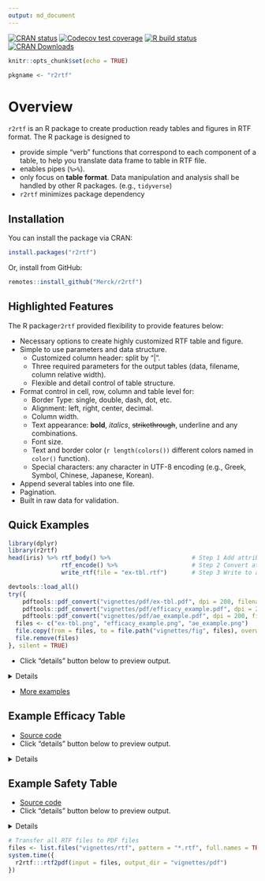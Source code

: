 ```yaml
---
output: md_document
---
```


<!-- badges: start -->
[![CRAN status](https://www.r-pkg.org/badges/version/r2rtf)](https://CRAN.R-project.org/package=r2rtf)
[![Codecov test coverage](https://codecov.io/gh/Merck/r2rtf/branch/master/graph/badge.svg)](https://codecov.io/gh/Merck/r2rtf?branch=master)
[![R build status](https://github.com/Merck/r2rtf/workflows/R-CMD-check/badge.svg)](https://github.com/Merck/r2rtf/actions)
[![CRAN Downloads](https://cranlogs.r-pkg.org/badges/r2rtf)](https://cran.r-project.org/package=r2rtf)
<!-- badges: end -->
  
```r
knitr::opts_chunk$set(echo = TRUE)
```

```r
pkgname <- "r2rtf"
```

# Overview 

`r2rtf` is an R package to create production ready tables and figures in RTF format.
The R package is designed to 

- provide simple "verb" functions that correspond to each component of a table, 
  to help you translate data frame to table in RTF file.
- enables pipes (`%>%`). 
- only focus on **table format**. 
  Data manipulation and analysis shall be handled by other R packages. (e.g., `tidyverse`)
- `r2rtf` minimizes package dependency 

## Installation

You can install the package via CRAN:

```r
install.packages("r2rtf")
```

Or, install from GitHub:

```r
remotes::install_github("Merck/r2rtf")
```

## Highlighted Features 

The R package`r2rtf` provided flexibility to provide features below:

* Necessary options to create highly customized RTF table and figure. 
* Simple to use parameters and data structure.
    + Customized column header: split by "|". 
    + Three required parameters for the output tables (data, filename, column relative width).
    + Flexible and detail control of table structure. 
* Format control in cell, row, column and table level for: 
    + Border Type: single, double, dash, dot, etc.
    + Alignment: left, right, center, decimal.
    + Column width. 
    + Text appearance: **bold**, *italics*, ~~strikethrough~~, underline and any combinations.
    + Font size. 
    + Text and border color (`r length(colors())` different colors named in `color()` function).
    + Special characters: any character in UTF-8 encoding (e.g., Greek, Symbol, Chinese, Japanese, Korean).
* Append several tables into one file. 
* Pagination.
* Built in raw data for validation.

## Quick Examples 

```r
library(dplyr)
library(r2rtf)
head(iris) %>% rtf_body() %>%                       # Step 1 Add attributes 
               rtf_encode() %>%                     # Step 2 Convert attributes to RTF encode 
               write_rtf(file = "ex-tbl.rtf")       # Step 3 Write to a .rtf file 
```

```r
devtools::load_all()
try({
    pdftools::pdf_convert("vignettes/pdf/ex-tbl.pdf", dpi = 200, filenames = "ex-tbl.png")
    pdftools::pdf_convert("vignettes/pdf/efficacy_example.pdf", dpi = 200, filenames = "efficacy_example.png")
    pdftools::pdf_convert("vignettes/pdf/ae_example.pdf", dpi = 200, filenames = "ae_example.png")
  files <- c("ex-tbl.png", "efficacy_example.png", "ae_example.png")
  file.copy(from = files, to = file.path("vignettes/fig", files), overwrite = TRUE)
  file.remove(files)
}, silent = TRUE)
```

- Click "details" button below to preview output. 

<details>
<img src="https://merck.github.io/r2rtf/articles/fig/ex-tbl.png" width="50%">
</details>

- [More examples](https://merck.github.io/r2rtf/articles/index.html)

## Example Efficacy Table

- [Source code](https://merck.github.io/r2rtf/articles/example-efficacy.html)
- Click "details" button below to preview output. 

<details>
<img src="https://merck.github.io/r2rtf/articles/fig/efficacy_example.png" width="50%">
</details>

## Example Safety Table

- [Source code](https://merck.github.io/r2rtf/articles/example-ae-summary.html)
- Click "details" button below to preview output.

<details>
<img src="https://merck.github.io/r2rtf/articles/fig/ae_example.png" width="50%">
</details>

```r
# Transfer all RTF files to PDF files
files <- list.files("vignettes/rtf", pattern = "*.rtf", full.names = TRUE)
system.time({
  r2rtf:::rtf2pdf(input = files, output_dir = "vignettes/pdf")
})
```


